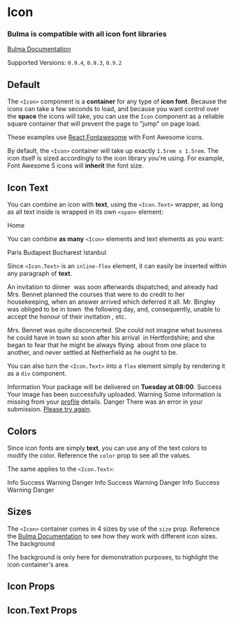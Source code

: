 


<Meta title="Elements/Icon" component={Icon} />

# Icon

### Bulma is compatible with **all icon font libraries**

[Bulma Documentation](https://bulma.io/documentation/elements/icon/)

Supported Versions: `0.9.4`, `0.9.3`, `0.9.2`

## Default

The `<Icon>` component is a **container** for any type of **icon font**. Because the icons can take a few seconds to load, and because you want control over the **space** the icons will take, you can use the `Icon` component as a reliable square container that will prevent the page to "jump" on page load.

These examples use [React Fontawesome](https://github.com/FortAwesome/react-fontawesome) with Font Awesome icons.

<Canvas>
  <Story name="Default">
    <Icon>
      <FontAwesomeIcon icon={faHouse} />
    </Icon>
  </Story>
</Canvas>

By default, the `<Icon>` container will take up exactly `1.5rem x 1.5rem`. The icon itself is sized accordingly to the icon library you're using. For example, Font Awesome 5 icons will **inherit** the font size.

## Icon Text

You can combine an icon with **text**, using the `<Icon.Text>` wrapper, as long as all text inside is wrapped in its own `<span>` element:

<Canvas>
  <Story name="Icon Text">
    <Icon.Text>
      <Icon>
        <FontAwesomeIcon icon={faHouse} />
      </Icon>
      <span>Home</span>
    </Icon.Text>
  </Story>
</Canvas>

You can combine **as many** `<Icon>` elements and text elements as you want:

<Canvas>
  <Story name="Icon Text Multiple">
    <Icon.Text>
      <Icon>
        <FontAwesomeIcon icon={faTrain} />
      </Icon>
      <span>Paris</span>
      <Icon>
        <FontAwesomeIcon icon={faArrowRight} />
      </Icon>
      <span>Budapest</span>
      <Icon>
        <FontAwesomeIcon icon={faArrowRight} />
      </Icon>
      <span>Bucharest</span>
      <Icon>
        <FontAwesomeIcon icon={faArrowRight} />
      </Icon>
      <span>Istanbul</span>
      <Icon>
        <FontAwesomeIcon icon={faFlagCheckered} />
      </Icon>
    </Icon.Text>
  </Story>
</Canvas>

Since `<Icon.Text>` is an `inline-flex` element, it can easily be inserted within any paragraph of **text**.

<Canvas>
  <Story name="Icon Text Paragraph">
    <Content>
      <p>
        An invitation to
        <Icon.Text>
          <Icon>
            <FontAwesomeIcon icon={faUtensils} />
          </Icon>
          <span>dinner</span>
        </Icon.Text>
        &nbsp;was soon afterwards dispatched; and already had Mrs. Bennet planned the courses that were to do credit to her housekeeping, when an answer arrived which deferred it all. Mr. Bingley was obliged to be in
        <Icon.Text>
          <Icon>
            <FontAwesomeIcon icon={faCity} />
          </Icon>
          <span>town</span>
        </Icon.Text>
        &nbsp;the following day, and, consequently, unable to accept the honour of their
        <Icon.Text>
          <Icon>
            <FontAwesomeIcon icon={faEnvelopeOpenText} />
          </Icon>
          <span>invitation</span>
        </Icon.Text>,
        etc.
      </p>
      <p>
        Mrs. Bennet was quite disconcerted. She could not imagine what business he could have in town so soon after his
        <Icon.Text>
          <Icon>
            <FontAwesomeIcon icon={faFlagCheckered} />
          </Icon>
          <span>arrival</span>
        </Icon.Text>
        &nbsp;in Hertfordshire; and she began to fear that he might be always
        <Icon.Text>
          <Icon>
            <FontAwesomeIcon icon={faPlaneDeparture} />
          </Icon>
          <span>flying</span>
        </Icon.Text>
        &nbsp;about from one place to another, and never settled at Netherfield as he ought to be.
      </p>
    </Content>
  </Story>
</Canvas>

You can also turn the `<Icon.Text>` into a `flex` element simply by rendering it as a `div` component.

<Canvas>
  <Story name="Icon Text Flex">
    <React.Fragment>
      <Icon.Text component="div">
        <Icon color="info">
          <FontAwesomeIcon icon={faCircleInfo} />
        </Icon>
        <span>Information</span>
      </Icon.Text>
      <Block>
        Your package will be delivered on <strong>Tuesday at 08:00</strong>.
      </Block>
      <Icon.Text component="div">
        <Icon color="success">
          <FontAwesomeIcon icon={faSquareCheck} />
        </Icon>
        <span>Success</span>
      </Icon.Text>
      <Block>
        Your image has been successfully uploaded.
      </Block>
      <Icon.Text component="div">
        <Icon color="warning">
          <FontAwesomeIcon icon={faTriangleExclamation} />
        </Icon>
        <span>Warning</span>
      </Icon.Text>
      <Block>
        Some information is missing from your <a href="#">profile</a> details.
      </Block>
      <Icon.Text component="div">
        <Icon color="danger">
          <FontAwesomeIcon icon={faBan} />
        </Icon>
        <span>Danger</span>
      </Icon.Text>
      <Block>
        There was an error in your submission. <a href="#">Please try again</a>.
      </Block>
    </React.Fragment>
  </Story>
</Canvas>

## Colors

Since icon fonts are simply **text**, you can use any of the text colors to modify the color. Reference the `color` prop to see all the values.

<Canvas>
  <Story name="Colors">
    <React.Fragment>
      <Block>
        <Icon color="info">
          <FontAwesomeIcon icon={faCircleInfo} />
        </Icon>
        <Icon color="success">
          <FontAwesomeIcon icon={faSquareCheck} />
        </Icon>
        <Icon color="warning">
          <FontAwesomeIcon icon={faTriangleExclamation} />
        </Icon>
        <Icon color="danger">
          <FontAwesomeIcon icon={faBan} />
        </Icon>
      </Block>
      <Block>
        <Icon color="info-light">
          <FontAwesomeIcon icon={faCircleInfo} />
        </Icon>
        <Icon color="success-light">
          <FontAwesomeIcon icon={faSquareCheck} />
        </Icon>
        <Icon color="warning-light">
          <FontAwesomeIcon icon={faTriangleExclamation} />
        </Icon>
        <Icon color="danger-light">
          <FontAwesomeIcon icon={faBan} />
        </Icon>
      </Block>
      <Block>
        <Icon color="info-dark">
          <FontAwesomeIcon icon={faCircleInfo} />
        </Icon>
        <Icon color="success-dark">
          <FontAwesomeIcon icon={faSquareCheck} />
        </Icon>
        <Icon color="warning-dark">
          <FontAwesomeIcon icon={faTriangleExclamation} />
        </Icon>
        <Icon color="danger-dark">
          <FontAwesomeIcon icon={faBan} />
        </Icon>
      </Block>
    </React.Fragment>
  </Story>
</Canvas>

The same applies to the `<Icon.Text>`:

<Canvas>
  <Story name="Icon Text Colors">
    <React.Fragment>
      <Block>
        <Icon.Text color="info">
          <Icon>
            <FontAwesomeIcon icon={faCircleInfo} />
          </Icon>
          <span>Info</span>
        </Icon.Text>
        <Icon.Text color="success">
          <Icon>
            <FontAwesomeIcon icon={faSquareCheck} />
          </Icon>
          <span>Success</span>
        </Icon.Text>
        <Icon.Text color="warning">
          <Icon>
            <FontAwesomeIcon icon={faTriangleExclamation} />
          </Icon>
          <span>Warning</span>
        </Icon.Text>
        <Icon.Text color="danger">
          <Icon>
            <FontAwesomeIcon icon={faBan} />
          </Icon>
          <span>Danger</span>
        </Icon.Text>
      </Block>
      <Block>
        <Icon.Text color="info-light">
          <Icon>
            <FontAwesomeIcon icon={faCircleInfo} />
          </Icon>
          <span>Info</span>
        </Icon.Text>
        <Icon.Text color="success-light">
          <Icon>
            <FontAwesomeIcon icon={faSquareCheck} />
          </Icon>
          <span>Success</span>
        </Icon.Text>
        <Icon.Text color="warning-light">
          <Icon>
            <FontAwesomeIcon icon={faTriangleExclamation} />
          </Icon>
          <span>Warning</span>
        </Icon.Text>
        <Icon.Text color="danger-light">
          <Icon>
            <FontAwesomeIcon icon={faBan} />
          </Icon>
          <span>Danger</span>
        </Icon.Text>
      </Block>
      <Block>
        <Icon.Text color="info-dark">
          <Icon>
            <FontAwesomeIcon icon={faCircleInfo} />
          </Icon>
          <span>Info</span>
        </Icon.Text>
        <Icon.Text color="success-dark">
          <Icon>
            <FontAwesomeIcon icon={faSquareCheck} />
          </Icon>
          <span>Success</span>
        </Icon.Text>
        <Icon.Text color="warning-dark">
          <Icon>
            <FontAwesomeIcon icon={faTriangleExclamation} />
          </Icon>
          <span>Warning</span>
        </Icon.Text>
        <Icon.Text color="danger-dark">
          <Icon>
            <FontAwesomeIcon icon={faBan} />
          </Icon>
          <span>Danger</span>
        </Icon.Text>
      </Block>
    </React.Fragment>
  </Story>
</Canvas>

## Sizes

The `<Icon>` container comes in 4 sizes by use of the `size` prop. Reference the [Bulma Documentation](https://bulma.io/documentation/elements/icon/#sizes) to see how they work with different icon sizes. The background

The background is only here for demonstration purposes, to highlight the icon container's area.

<Canvas>
  <Story name="Sizes">
    <React.Fragment>
      <Block>
        <Icon className="has-background-warning" size="small">
          <FontAwesomeIcon icon={faHouse} />
        </Icon>
      </Block>
      <Block>
        <Icon className="has-background-warning" >
          <FontAwesomeIcon icon={faHouse} />
        </Icon>
      </Block>
      <Block>
        <Icon className="has-background-warning" size="medium">
          <FontAwesomeIcon icon={faHouse} />
        </Icon>
      </Block>
      <Block>
        <Icon className="has-background-warning" size="large">
          <FontAwesomeIcon icon={faHouse} />
        </Icon>
      </Block>
    </React.Fragment>
  </Story>
</Canvas>

## Icon Props

<ArgsTable of={Icon} />

## Icon.Text Props

<ArgsTable of={Icon.Text} />
